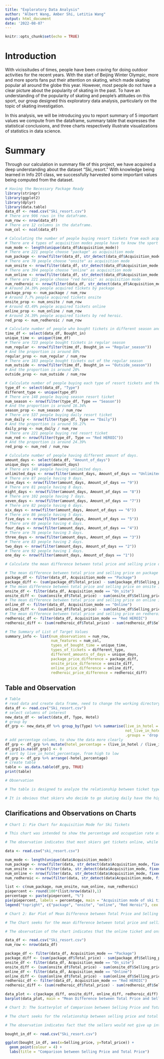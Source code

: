 ```yaml
---
title: "Exploratory Data Analysis"
author: "Albert Wang, Amber Shi, Letitia Wang"
output: html_document
date: '2022-08-07'
---
```


```r
knitr::opts_chunk$set(echo = TRUE)
```



# Introduction

With vicissitudes of times, people have been craving for doing outdoor activities for the recent years. With the start of Beijing Winter Olympic, more and more sports fans put their attention on skating, which made skating popular all around the globe this year. However, most people do not have a clear picture about the popularity of skating in the past. To have an understanding of the popularity of skating and people's attitudes on this sport, our group designed this exploratory data analysis, particularly on the topic of skating investigation.

In this analysis, we will be introducing you to report summary of 5 important values we compute from the dataframe, summary table that expresses the statistical conclusions, and three charts respectively illustrate visualizations of statistics in data science.

# Summary

Through our calculation in summary file of this project, we have acquired a deep understanding about the dataset "Ski_resort." With knowledge being learned in Info 201 class, we successfully harvested some important values being computed from the dataset.


```r
# Having the Necessary Package Ready
library(stringr)
library(ggplot2)
library(dplyr)
library(data.table)
data_df <- read.csv("Ski_resort.csv")
# There are 906 rows in the dataframe.
num_row <- nrow(data_df)
# There are 12 columns in the dataframe.
num_col <- ncol(data_df)
```


```r
# Calculating the number of people buying resort tickets from each acquisition mode and their proportion.
# There are 4 types of acquisition modes people have to know the sport event
num_mode <- length(unique(data_df$Acquisition_mode))
# There are 221 people choose "package" as acquisition mode
num_package <- nrow(filter(data_df, str_detect(data_df$Acquisition_mode, fixed("package", ignore_case=TRUE))))
# There are 70 people choose "onsite" as acquisition mode
num_onsite <- nrow(filter(data_df, str_detect(data_df$Acquisition_mode, fixed("on_site", ignore_case=TRUE))))
# There are 394 people choose "online" as acquisition mode
num_online <- nrow(filter(data_df, str_detect(data_df$Acquisition_mode, fixed("online", ignore_case=TRUE))))
# There are 221 people choose "red heroic" as acquisition mode
num_redheroic <- nrow(filter(data_df, str_detect(data_df$Acquisition_mode, fixed("red heroic", ignore_case=TRUE))))
# Around 24.39% people acquired tickets by package
package_prop <- num_package / num_row
# Around 7.7% people acquired tickets onsite
onsite_prop <- num_onsite / num_row
# Around 43.49% people acquired tickets online
online_prop <- num_online / num_row
# Around 24.39% people acquired tickets by red heroic.
red_prop <- num_redheroic / num_row
```


```r
# Calculate number of people who bought tickets in different season and their proportion.
time_df <- select(data_df, Bought_in)
unique_time <- unique(time_df)
# There are 723 people bought tickets in regular season
num_regular <- nrow(filter(time_df, Bought_in == "Regular_season"))
# And the proportion is around 80%
regular_prop <- num_regular / num_row
# There are 183 people bought tickets out of the regular season
num_outside <- nrow(filter(time_df, Bought_in == "Outside_season"))
# And the proportion is around 20%
outside_prop <- num_outside / num_row
```


```r
# Calculate number of people buying each type of resort tickets and their proportion.
type_df <- select(data_df, "Type")
different_type <- unique(type_df)
# There are 148 people buying season resort ticket
num_season <- nrow(filter(type_df, Type == "Season"))
# And the proportion is around 16.34%
season_prop <- num_season / num_row
# There are 537 people buying daily resort ticket
num_daily <- nrow(filter(type_df, Type == "Daily"))
# And the proportion is around 59.27%
daily_prop <- num_daily / num_row
# There are 221 people buying red resort ticket
num_red <- nrow(filter(type_df, Type == "Red HEROIC"))
# And the proportion is around 24.39%
red_prop <- num_red / num_row
```

```r
# Culculate number of people having different amount of days.
amount_days <- select(data_df, "Amount_of_days")
unique_days <- unique(amount_days)
# There are 148 people having unlimited days.
unlimited_days <- nrow(filter(amount_days, Amount_of_days == "Unlimited"))
# There are 87 people having 9 days.
nine_days <- nrow(filter(amount_days, Amount_of_days == "9"))
# There are 81 people having 8 days.
eight_days <- nrow(filter(amount_days, Amount_of_days == "8"))
# There are 102 people having 7 days.
seven_days <- nrow(filter(amount_days, Amount_of_days == "7"))
# There are 82 people having 6 days.
six_days <- nrow(filter(amount_days, Amount_of_days == "6"))
# There are 86 people having 5 days.
five_days <- nrow(filter(amount_days, Amount_of_days == "5"))
# There are 69 people having 4 days.
four_days <- nrow(filter(amount_days, Amount_of_days == "4"))
# There are 76 people having 3 days.
three_days <- nrow(filter(amount_days, Amount_of_days == "3"))
# There are 83 people having 2 days.
two_days <- nrow(filter(amount_days, Amount_of_days == "2"))
# There are 92 people having 1 days.
one_day <- nrow(filter(amount_days, Amount_of_days == "1"))
```


```r
# Calculate the mean difference between total price and selling price of each acquisition mode.

# The mean difference between total price and selling price on package is 416.75
package_df <- filter(data_df, Acquisition_mode == "Package")
package_diff <- (sum(package_df$Total_price) - sum(package_df$Selling_price)) / num_package
# The mean difference between total price and selling price on onsite is 447.86
onsite_df <- filter(data_df, Acquisition_mode == "On_site")
onsite_diff <- (sum(onsite_df$Total_price) - sum(onsite_df$Selling_price)) / num_onsite
# The mean difference between total price and selling price on online is 446.35
online_df <- filter(data_df, Acquisition_mode == "Online")
online_diff <- (sum(online_df$Total_price) - sum(online_df$Selling_price)) / num_online
# The mean difference between total price and selling price on redheroic is 358.24
redheroic_df <- filter(data_df, Acquisition_mode == "Red HEROIC")
redheroic_diff <- (sum(redheroic_df$Total_price) - sum(redheroic_df$Selling_price)) / num_redheroic
```


```r
# The Summary of List of Target Values
summary_info <- list(num_observations = num_row,
                     num_features = num_col,
                     types_of_bought_time = unique_time,
                     types_of_tickets = different_type,
                     different_amounts_of_days = unique_days,
                     package_price_difference = package_diff,
                     onsite_price_difference = onsite_diff,
                     online_price_difference = online_diff,
                     redheroic_price_difference = redheroic_diff)
```


## Table and Observation
```r

# Table
# read data and create data frame, need to change the working directory to github folder
data_df <- read.csv("Ski_resort.csv")
# select columns of interest
new_data_df <- select(data_df, Type, Hotel)
# group by
df_grp <- new_data_df %>% group_by(Type) %>% summarise(live_in_hotel = sum(Hotel != "False"),
                                                       not_live_in_hotel = sum(Hotel == "False"),
                                                       .groups = 'drop')
# add percentage column, to show the data more clearly
df_grp <- df_grp %>% mutate(hotel_percentage = (live_in_hotel / (live_in_hotel+not_live_in_hotel)*100))
df_grp[is.na(df_grp)] <- 0
# sort by live_in_hotel_percentage, from high to low
df_grp <- df_grp %>% arrange(-hotel_percentage)
# create table
table <- as.data.table(df_grp, TRUE)
print(table)

# Observation

# The table is designed to analyze the relationship between ticket type and hotel preference to do corresponding promotion strategy by having a clear review on what ticket types skiers go with and whether they live in the hotel.

# It is obvious that skiers who decide to go skating daily have the highest hotel-accommodation rate, while skiers who go skating on special event might have planned accommodation beforehand. Generally speaking, we can conclude that skiers with higher frequency on skating activities tend to live in hotel with higher chances.
```


## Clarifications and Observations on Charts


```r
# Chart 1: Pie Chart for Acquisition Mode for Ski Tickets

# This chart was intended to show the percentage and occupation rate of each type of acquisition mode compared with the total range

# The observation indicates that most skiers get tickets online, while the least skiers get tickets onsite, which means that currently, selling tickets on the Internet is still the most common way sellers would do with high efficiency of trade.

data <- read.csv("ski_resort.csv")

num_mode <- length(unique(data$Acquisition_mode))
num_package <- nrow(filter(data, str_detect(data$Acquisition_mode, fixed("package", ignore_case=TRUE))))
num_onsite <- nrow(filter(data, str_detect(data$Acquisition_mode, fixed("on_site", ignore_case=TRUE))))
num_online <- nrow(filter(data, str_detect(data$Acquisition_mode, fixed("online", ignore_case=TRUE))))
num_redheroic <- nrow(filter(data, str_detect(data$Acquisition_mode, fixed("red heroic", ignore_case=TRUE))))

list <- c(num_package, num_onsite, num_online, num_redheroic)
piepercent <- round(100*(list/nrow(data)),1)
percentage <- paste(piepercent, "%")
pie(piepercent, labels = percentage, main = "Acquisition mode of ski tickets", cex = 0.8, radius = 1, col = rainbow(4))
legend("topright", c("package", "onsite", "online", "Red Heroic"), cex = 0.5, fill = rainbow(4))
```


```r
# Chart 2: Bar Plot of Mean Difference between Total Price and Selling Price of Each Acquisition Mode

# The Chart seeks for the mean difference between total price and selling price for each acquisition mode strategy so as to know how does price discrimination works in our example for leading consumers' realization

# The observation of the chart indicates that the online ticket and onsite tickets are the most expensive ones in terms of price changes on total price market, leading to our conclusion that it is much cost-effective for skaters to buy tickets through package or through events.

data_df <- read.csv("Ski_resort.csv")
num_row <- nrow(data_df)

package_df <- filter(data_df, Acquisition_mode == "Package")
package_diff <- (sum(package_df$Total_price) - sum(package_df$Selling_price)) / num_package
onsite_df <- filter(data_df, Acquisition_mode == "On_site")
onsite_diff <- (sum(onsite_df$Total_price) - sum(onsite_df$Selling_price)) / num_onsite
online_df <- filter(data_df, Acquisition_mode == "Online")
online_diff <- (sum(online_df$Total_price) - sum(online_df$Selling_price)) / num_online
redheroic_df <- filter(data_df, Acquisition_mode == "Red HEROIC")
redheroic_diff <- (sum(redheroic_df$Total_price) - sum(redheroic_df$Selling_price)) / num_redheroic

data_plot <- c(package_diff, onsite_diff, online_diff, redheroic_diff)
barplot(data_plot, main = "Mean Difference between Total Price and Selling Price of Each Acquisition Mode", xlab = "Acquisition Mode", ylab = "Difference", names.arg = c("Package", "On_site", "Online", "Red HEROIC"))

```


```r
# Chart 3: The Scatterplot of Comparison between Selling Price and Total Price

# The chart seeks for the relationship between selling price and total price in order to show the audience what strategies the sellers would take when price market gets hit or boom.

# The observation indicates fact that the sellers would not give up interests they could get for an exchange of higher skier population buying tickets, which means it is hard to see huge bump-ups for a particular strategy of tickets when the total ticket prices go up or go down.

bought_in_df <- read.csv("Ski_resort.csv")

ggplot(bought_in_df, aes(x=Selling_price, y=Total_price)) + 
  geom_point(colour = 4) + 
  labs(title = "Comparison between Selling Price and Total Price")

```

